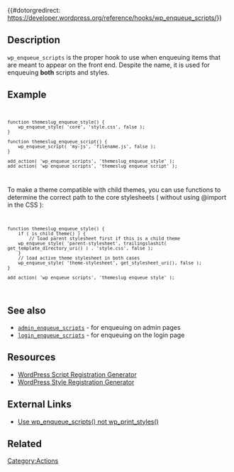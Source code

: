 {{#dotorgredirect: https://developer.wordpress.org/reference/hooks/wp_enqueue_scripts/}}


==Description==
<code>wp_enqueue_scripts</code> is the proper hook to use when enqueuing items that are meant to appear on the front end. Despite the name, it is used for enqueuing '''both''' scripts and styles.

== Example ==
<code><pre>
function themeslug_enqueue_style() {
	wp_enqueue_style( 'core', 'style.css', false ); 
}

function themeslug_enqueue_script() {
	wp_enqueue_script( 'my-js', 'filename.js', false );
}

add_action( 'wp_enqueue_scripts', 'themeslug_enqueue_style' );
add_action( 'wp_enqueue_scripts', 'themeslug_enqueue_script' );
</pre></code>

To make a theme compatible with child themes, you can use functions to determine the correct path to the core stylesheets ( without using @import in the CSS ):

<code><pre>
function themeslug_enqueue_style() {
    if ( is_child_theme() ) {
        // load parent stylesheet first if this is a child theme
	wp_enqueue_style( 'parent-stylesheet', trailingslashit( get_template_directory_uri() ) . 'style.css', false );
    }
    // load active theme stylesheet in both cases
    wp_enqueue_style( 'theme-stylesheet', get_stylesheet_uri(), false );
}

add_action( 'wp_enqueue_scripts', 'themeslug_enqueue_style' );

</pre></code>

== See also ==
* <code>[[Plugin_API/Action_Reference/admin_enqueue_scripts|admin_enqueue_scripts]]</code> - for enqueuing on admin pages
* <code>[[Plugin_API/Action_Reference/login_enqueue_scripts|login_enqueue_scripts]]</code> - for enqueuing on the login page

== Resources ==
* [http://generatewp.com/register_script/ WordPress Script Registration Generator]
* [http://generatewp.com/register_style/ WordPress Style Registration Generator]

== External Links ==
* [http://make.wordpress.org/core/2011/12/12/use-wp_enqueue_scripts-not-wp_print_styles-to-enqueue-scripts-and-styles-for-the-frontend/ Use wp_enqueue_scripts() not wp_print_styles()]

== Related ==
{{Enqueue Functions Related}}

[[Category:Actions]]